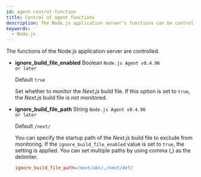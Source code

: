 ```yaml
---
id: agent-control-function
title: Control of agent functions
description: The Node.js application server's functions can be controlled.
keywords:
  - Node.js
---
```


The functions of the Node.js application server are controlled.


<Nodejscontrolfunction />

- **ignore_build_file_enabled** <span class='type'>Boolean</span> <code class="my">Node.js Agent v0.4.96 or later</code>

  Default `true`

  Set whether to monitor the _Next.js_ build file. If this option is set to `true`, the _Next.js_ build file is not monitored.

- **ignore_build_file_path** <span class='type'>String</span> <code class="my">Node.js Agent v0.4.96 or later</code>

  Default `/next/`

  You can specify the startup path of the _Next.js_ build file to exclude from monitoring. If the `ignore_build_file_enabled` value is set to `true`, the setting is applied. You can set multiple paths by using comma (,) as the delimiter.

  ```ini title="whatap.conf"
  ignore_build_file_path=/next/abc/,/next/def/
  ```
